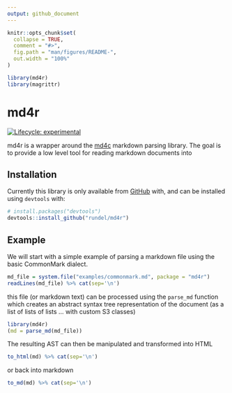 ```yaml
---
output: github_document
---
```


<!-- README.md is generated from README.Rmd. Please edit that file -->

```r
knitr::opts_chunk$set(
  collapse = TRUE,
  comment = "#>",
  fig.path = "man/figures/README-",
  out.width = "100%"
)

library(md4r)
library(magrittr)
```

# md4r

<!-- badges: start -->
[![Lifecycle: experimental](https://img.shields.io/badge/lifecycle-experimental-orange.svg)](https://lifecycle.r-lib.org/articles/stages.html#experimental)
<!-- badges: end -->

md4r is a wrapper around the [md4c](https://github.com/mity/md4c) markdown parsing library. The goal is to provide a low level tool for reading markdown documents into 

## Installation

Currently this library is only available from [GitHub](https://github.com/) with, and can be installed using `devtools` with:

```r
# install.packages("devtools")
devtools::install_github("rundel/md4r")
```
## Example

We will start with a simple example of parsing a markdown file using the basic CommonMark dialect.

```r
md_file = system.file("examples/commonmark.md", package = "md4r")
readLines(md_file) %>% cat(sep='\n')
```

this file (or markdown text) can be processed using the `parse_md` function which creates an abstract syntax tree representation of the document (as a list of lists of lists ... with custom S3 classes)

```r
library(md4r)
(md = parse_md(md_file))
```

The resulting AST can then be manipulated and transformed into HTML

```r
to_html(md) %>% cat(sep='\n')
```

or back into markdown

```r
to_md(md) %>% cat(sep='\n')
```


